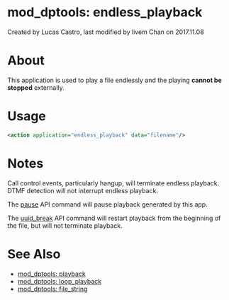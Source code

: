 
# mod_dptools: endless_playback 

 Created by  Lucas Castro, last modified by  livem Chan on 2017.11.08

# About

This application is used to play a file endlessly and the playing **cannot be stopped** externally.

# Usage

```xml
<action application="endless_playback" data="filename"/>
```

# Notes

Call control events, particularly hangup, will terminate endless playback. DTMF detection will not interrupt endless playback.

The [pause](../mod_commands_1966741.mdx#command-2) API command will pause playback generated by this app.

The [uuid\_break](../mod_commands_1966741.mdx#uuid_break) API command will restart playback from the beginning of the file, but will not terminate playback.

# See Also

* [mod\_dptools: playback](./6586776.mdx#0-about)
* [mod\_dptools: loop\_playback](./16351422.mdx#about)
* [mod\_dptools: file\_string](./6586646.mdx#0-about)


